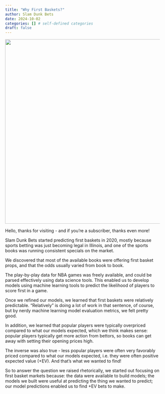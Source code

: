 ```yaml
---
title: "Why First Baskets?"
author: Slam Dunk Bets
date: 2024-10-02
categories: [] # self-defined categories
draft: false
---
```


![](../../images/logo_fav.jpg){width=600}

Hello, thanks for visiting - and if you're a subscriber, thanks even more!

Slam Dunk Bets started predicting first baskets in 2020, mostly because sports betting was just becoming legal in Illinois, and one of the sports books was running consistent specials on the market.

We discovered that most of the available books were offering first basket props, and that the odds usually varied from book to book.

The play-by-play data for NBA games was freely available, and could be parsed effectively using data science tools. This enabled us to develop models using machine learning tools to predict the likelihood of players to score first in a game.

Once we refined our models, we learned that first baskets were relatively predictable. "Relatively" is doing a lot of work in that sentence, of course, but by nerdy machine learning model evaluation metrics, we felt pretty good.

In addition, we learned that popular players were typically overpriced compared to what our models expected, which we think makes sense: popular players typically get more action from bettors, so books can get away with setting their opening prices high.

The inverse was also true - less popular players were often very favorably priced compared to what our models expected, i.e. they were often positive expected value (+EV). And that's what we wanted to find!

So to answer the question we raised rhetorically, we started out focusing on first basket markets because: the data were available to build models; the models we built were useful at predicting the thing we wanted to predict; our model predictions enabled us to find +EV bets to make.
